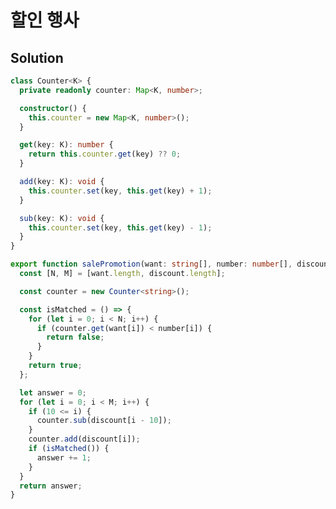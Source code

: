 # 할인 행사

## Solution

```typescript filename="solution.ts" copy 
class Counter<K> {
  private readonly counter: Map<K, number>;

  constructor() {
    this.counter = new Map<K, number>();
  }

  get(key: K): number {
    return this.counter.get(key) ?? 0;
  }

  add(key: K): void {
    this.counter.set(key, this.get(key) + 1);
  }

  sub(key: K): void {
    this.counter.set(key, this.get(key) - 1);
  }
}

export function salePromotion(want: string[], number: number[], discount: string[]) {
  const [N, M] = [want.length, discount.length];

  const counter = new Counter<string>();

  const isMatched = () => {
    for (let i = 0; i < N; i++) {
      if (counter.get(want[i]) < number[i]) {
        return false;
      }
    }
    return true;
  };

  let answer = 0;
  for (let i = 0; i < M; i++) {
    if (10 <= i) {
      counter.sub(discount[i - 10]);
    }
    counter.add(discount[i]);
    if (isMatched()) {
      answer += 1;
    }
  }
  return answer;
}
```